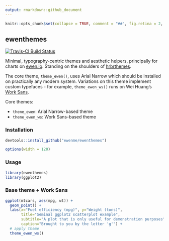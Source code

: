 ```yaml
---
output: rmarkdown::github_document
---
```

```r
knitr::opts_chunk$set(collapse = TRUE, comment = "##", fig.retina = 2, fig.path = "README_figs/README-")
```

## ewenthemes

[![Travis-CI Build Status](https://travis-ci.org/ewenme/ewenthemes.svg?branch=master)](https://travis-ci.org/ewenme/ewenthemes)

Minimal, typography-centric themes and aesthetic helpers, principally for charts on [ewen.io](https://ewen.io). Standing on the shoulders of [hrbrthemes](https://github.com/hrbrmstr/hrbrthemes). 

The core theme, `theme_ewen()`, uses Arial Narrow which should be installed on practically any modern system. Variations on this theme implement custom typefaces - for example, `theme_ewen_ws()` runs on Wei Huang's [Work Sans](https://github.com/weiweihuanghuang/Work-Sans).

Core themes:

- `theme_ewen`: Arial Narrow-based theme
- `theme_ewen_ws`: Work Sans-based theme

### Installation

```r
devtools::install_github("ewenme/ewenthemes")
```

```r
options(width = 120)
```

### Usage

```r
library(ewenthemes)
library(ggplot2)
```

### Base theme + Work Sans

```r
ggplot(mtcars, aes(mpg, wt)) +
  geom_point() +
  labs(x="Fuel efficiency (mpg)", y="Weight (tons)",
       title="Seminal ggplot2 scatterplot example",
       subtitle="A plot that is only useful for demonstration purposes",
       caption="Brought to you by the letter 'g'") + 
  # apply theme
  theme_ewen_ws()
```
